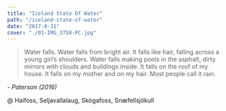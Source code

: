```yaml
---
title: "Iceland State Of Water"
path: "/iceland-state-of-water"
date: "2017-8-31"
cover: "./01-IMG_3758-PC.jpg"
---
```




> Water falls.
> Water falls from bright air.
> It falls like hair, falling across a young girl’s shoulders.
> Water falls making pools in the asphalt, dirty mirrors with clouds and buildings inside.
> It falls on the roof of my house.
> It falls on my mother and on my hair.
> Most people call it rain.

<cite>- Paterson (2016)</cite>

@ Haifoss, Seljavallalaug, Skógafoss, Snæfellsjökull 

<GridBlock>
<ZoomImage src={IMG_3758} />
<ZoomImage src={IMG_3934} />
</GridBlock>

<GridBlock>
<ZoomImage src={IMG_4127} />
<ZoomImage src={IMG_4177} />
</GridBlock>
